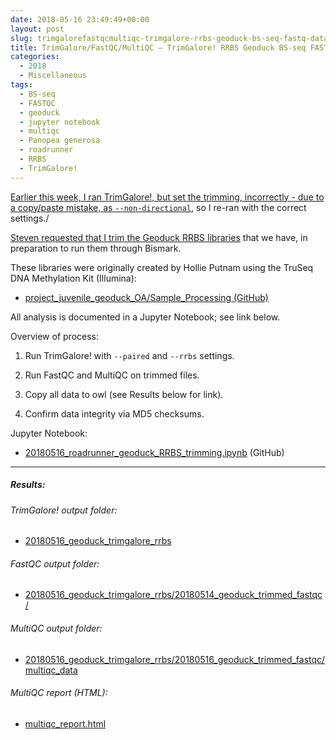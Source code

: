 ```yaml
---
date: 2018-05-16 23:49:49+00:00
layout: post
slug: trimgalorefastqcmultiqc-trimgalore-rrbs-geoduck-bs-seq-fastq-data-directional
title: TrimGalore/FastQC/MultiQC – TrimGalore! RRBS Geoduck BS-seq FASTQ data (directional)
categories:
  - 2018
  - Miscellaneous
tags:
  - BS-seq
  - FASTQC
  - geoduck
  - jupyter notebook
  - multiqc
  - Panopea generosa
  - roadrunner
  - RRBS
  - TrimGalore!
---
```


[Earlier this week, I ran TrimGalore!, but set the trimming, incorrectly - due to a copy/paste mistake, as `--non-directional`](https://robertslab.github.io/sams-notebook/posts/2018-05-16-trimgalorefastqcmultiqc-trimgalore-rrbs-geoduck-bs-seq-fastq-data/), so I re-ran with the correct settings./

[Steven requested that I trim the Geoduck RRBS libraries](https://github.com/RobertsLab/resources/issues/260) that we have, in preparation to run them through Bismark.

These libraries were originally created by Hollie Putnam using the TruSeq DNA Methylation Kit (Illumina):





  * [project_juvenile_geoduck_OA/Sample_Processing (GitHub)](https://github.com/hputnam/project_juvenile_geoduck_OA/tree/master/Sample_Processing)



All analysis is documented in a Jupyter Notebook; see link below.

Overview of process:



  1. Run TrimGalore! with `--paired` and `--rrbs` settings.



  2. Run FastQC and MultiQC on trimmed files.



  3. Copy all data to owl (see Results below for link).



  4. Confirm data integrity via MD5 checksums.






Jupyter Notebook:





  * [20180516_roadrunner_geoduck_RRBS_trimming.ipynb](https://github.com/sr320/LabDocs/blob/master/jupyter_nbs/sam/20180516_roadrunner_geoduck_RRBS_trimming.ipynb) (GitHub)





* * *





##### Results:





###### TrimGalore! output folder:







  * [20180516_geoduck_trimgalore_rrbs](https://owl.fish.washington.edu/Athaliana/20180516_geoduck_trimgalore_rrbs/)





###### FastQC output folder:







  * [20180516_geoduck_trimgalore_rrbs/20180514_geoduck_trimmed_fastqc/](https://owl.fish.washington.edu/Athaliana/20180516_geoduck_trimgalore_rrbs/20180516_geoduck_trimmed_fastqc)





###### MultiQC output folder:







  * [20180516_geoduck_trimgalore_rrbs/20180516_geoduck_trimmed_fastqc/multiqc_data](https://owl.fish.washington.edu/Athaliana/20180516_geoduck_trimgalore_rrbs/20180516_geoduck_trimmed_fastqc/multiqc_data)





###### MultiQC report (HTML):







  * [multiqc_report.html](https://owl.fish.washington.edu/Athaliana/20180516_geoduck_trimgalore_rrbs/20180516_geoduck_trimmed_fastqc/multiqc_data/multiqc_report.html)
